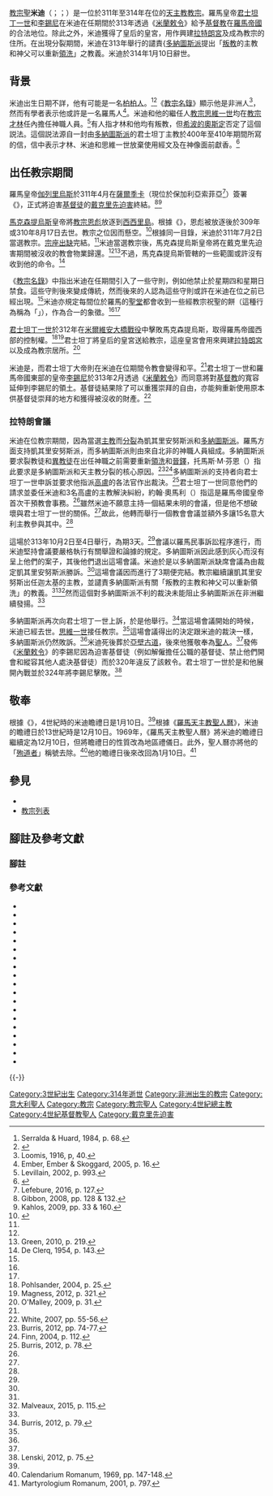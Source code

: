 {{NoteTA
|G1=Popes
|1=zh-cn:柏柏尔人; zh-hant:柏柏人; zh-tw:柏柏人;
|2=zh-hans:阿尔勒; zh-hant:亞爾;
|3=zh-hk:葉理諾; zh-tw:業樂;
}}
{{Infobox Christian leader
| type             = Pope
| honorific-prefix= 教宗
| name             = 聖米迪<br />Sanctus Miltiades PP.
| title            = [[羅馬主教|羅馬主教]]
| image            = Pope Miltiades 2.gif
| image_size       = 250px
| caption          = 位於[[城外聖保祿大殿|城外聖保祿大殿]]的教宗米迪圖像
| church           = [[天主教會|天主教會]]
| diocese          = [[羅馬教區|羅馬教區]]
| term_start       = 311年7月2日
| term_end         = 314年1月10日
| predecessor      = [[教宗恩彪|恩彪]]
| successor        = [[思維一世|思維一世]]
| birth_date       = 日期不詳
| birth_place      = 北非
| death_date       = {{Death date|314|01|10|df=y}}
| death_place      = [[羅馬帝國|羅馬帝國]]羅馬
| tomb             = 意大利羅馬[[亞壁古道|亞壁古道]]{{link-en|嘉禮地下墓穴|Catacomb of Callixtus}}
| religion         = [[基督教|基督教]]
| feast_day        = 1月10日
| venerated        = 天主教會
}}
{{infobox popestyles
|papal name=Pope Marcellinus
|dipstyle=教宗閣下
|offstyle=教宗閣下
|relstyle=聖父
|deathstyle=[[天主教聖人|聖人]]
}}
[[教宗|教宗]][[聖人|聖]]'''米迪'''（{{lang-la|Sanctus Miltiades PP.}}；{{lang-grc-gre|Πάπας Άγιος Μιλτιάδης}}；{{bd|？||314年|1月10日|catIdx=Pope Miltiades}}）是一位於311年至314年在位的[[天主教|天主教]][[教宗|教宗]]。羅馬皇帝[[君士坦丁一世_(羅馬帝國)|君士坦丁一世]]和[[李錫尼|李錫尼]]在米迪在任期間於313年透過《[[米蘭敕令_(君士坦丁)|米蘭敕令]]》給予[[基督教|基督教]]在[[羅馬帝國|羅馬帝國]]的合法地位。除此之外，米迪獲得了{{link-en|法烏斯塔|Fausta}}皇后的皇宮，用作興建[[拉特朗宮|拉特朗宮]]及成為教宗的住所。在{{link-en|迦太基教會|Church of Carthage}}出現分裂期間，米迪在313年舉行的{{link-en|拉特朗大公會議|Lateran council}}{{裏}}譴責{[[多納圖斯派|多納圖斯派]]{{link-en|多納圖斯·馬格努斯|Donatus Magnus}}提出「[[叛教|叛教]]的主教和神父可以重新[[領洗|領洗]]」之教義。米迪於314年1月10日辭世。

== 背景 ==
米迪出生日期不詳，他有可能是一名[[柏柏人|柏柏人]]。<ref>Serralda & Huard, 1984, p. 68.</ref><ref name="Kirsch1911">{{cite web |last1=Kirsch |first1=J.P. |title=Pope St. Miltiades |url=http://www.newadvent.org/cathen/10318a.htm |publisher=Robert Appleton Company |accessdate=2018-08-17 |archiveurl=https://web.archive.org/web/20180817035239/http://www.newadvent.org/cathen/10318a.htm |archivedate=2018-08-17 |location=New York |language=en |year=1911 |via=New Advent |work=The Catholic Encyclopedia}}</ref>《[[教宗名錄|教宗名錄]]》顯示他是非洲人<ref>Loomis, 1916, p, 40.</ref>，然而有學者表示他或許是一名羅馬人<ref>Ember, Ember & Skoggard, 2005, p. 16.</ref>。米迪和他的繼任人[[思維一世|教宗思維一世]]均在[[教宗才林|教宗才林]]任內擔任神職人員。<ref name="Levillain993">Levillain, 2002, p. 993.</ref>有人指才林和他均有叛教，但[[希波的奧斯定|希波的奧斯定]]否定了這個説法。這個説法源自一封由[[多納圖斯派|多納圖斯派]]的君士坦丁主教{{link-en|佩蒂利亞努斯|Petilianus}}於400年至410年期間所寫的信，信中表示才林、米迪和思維一世放棄使用經文及在神像面前獻香。<ref>{{cite web |last1=Kirsch |first1=J.P. |title=Pope Saint Marcellinus |url=http://www.newadvent.org/cathen/09637d.htm |publisher=Robert Appleton Company |accessdate=2018-08-17 |archiveurl=https://web.archive.org/web/20180817034907/http://www.newadvent.org/cathen/09637d.htm |archivedate=2018-08-17 |location=New York |language=en |year=1910 |via=New Advent |work=The Catholic Encyclopedia}}</ref>

== 出任教宗期間 ==
羅馬皇帝[[伽列里烏斯|伽列里烏斯]]於311年4月在[[索菲亞|薩爾季卡]]（現位於保加利亞索菲亞<ref>Lefebure, 2016, p. 127.</ref>）簽署《{{link-en|寬容詔諭 (伽列里烏斯)|Edict of Toleration by Galerius|寬容詔諭}}》，正式將迫害[[基督徒|基督徒]]的[[戴克里先迫害|戴克里先迫害]]終結。<ref>Gibbon, 2008, pp. 128 & 132.</ref><ref>Kahlos, 2009, pp. 33 & 160.</ref>

[[馬克森提烏斯|馬克森提烏斯]]皇帝將[[教宗恩彪|教宗恩彪]]放逐到[[西西里島|西西里島]]。根據《{{link-en|立柏目錄|Liberian Catalogue}}》，恩彪被放逐後於309年或310年8月17日去世。教宗之位因而懸空。<ref>{{cite book |last=Kirsch |first=J.P. |year=1909 |title=Pope St. Eusebius |work=The Catholic Encyclopedia |location=New York |publisher=Robert Appleton Company |language=en |url=http://www.newadvent.org/cathen/05615b.htm |archivedate=2018-08-17 |archiveurl=https://web.archive.org/web/20180817034619/http://www.newadvent.org/cathen/05615b.htm |via=New Advent}}</ref>根據同一目錄，米迪於311年7月2日當選教宗。[[宗座出缺|宗座出缺]]完結。<ref name="Kirsch1911" />米迪當選教宗後，馬克森提烏斯皇帝將在戴克里先迫害期間被沒收的教會物業歸還。<ref name="Levillain993" /><ref name="G219">Green, 2010, p. 219.</ref>不過，馬克森提烏斯管轄的一些範圍或許沒有收到他的命令。<ref>De Clerq, 1954, p. 143.</ref>

《[[教宗名錄|教宗名錄]]》中指出米迪在任期間引入了一些守則，例如他禁止於星期四和星期日禁食。這些守則後來變成傳統，然而後來的人認為這些守則或許在米迪在位之前已經出現。<ref name="Kirsch1911" />米迪亦規定每間位於羅馬的[[聖堂|聖堂]]都會收到一些經教宗祝聖的餅（這種行為稱為「{{link-en|聖餅運送|Fermentum}}」），作為合一的象徵。<ref name="Levillain993" /><ref name="G219" />

[[君士坦丁一世_(羅馬帝國)|君士坦丁一世]]於312年在[[米爾維安大橋戰役|米爾維安大橋戰役]]中擊敗馬克森提烏斯，取得羅馬帝國西部的控制權。<ref>Pohlsander, 2004, p. 25.</ref><ref>Magness, 2012, p. 321.</ref>君士坦丁將{{link-en|法烏斯塔|Fausta}}皇后的皇宮送給教宗，這座皇宮會用來興建[[拉特朗宮|拉特朗宮]]以及成為教宗居所。<ref name="O'Malley31">O'Malley, 2009, p. 31.</ref>

米迪是{{link-en|君士坦丁一世在任期間的羅馬主教|Bishops of Rome under Constantine|君士坦丁大帝任內的首位教宗}}，而君士坦丁大帝則在米迪在位期間令教會變得和平。<ref name="Levillain993" />君士坦丁一世和羅馬帝國東部的皇帝[[李錫尼|李錫尼]]於313年2月透過《[[米蘭敕令_(君士坦丁)|米蘭敕令]]》而同意將對[[基督教|基督教]]的寬容延伸到李錫尼的領土。基督徒結果除了可以重獲崇拜的自由，亦能夠重新使用原本供基督徒崇拜的地方和獲得被沒收的財產。<ref>White, 2007, pp. 55-56.</ref>

=== 拉特朗會議 ===
米迪在位教宗期間，{{link-en|迦太基教會|Church of Carthage}}因為{{link-en|凱其里安努斯|Caecilianus}}當選[[主教|主教]]而[[教派分裂|分裂]]為凱其里安努斯派和[[多納圖斯派|多納圖斯派]]。羅馬方面支持凱其里安努斯派，而多納圖斯派則由來自北非的神職人員組成。多納圖斯派要求裂教徒和[[異教徒|異教徒]]在出任神職之前需要重新[[領洗|領洗]]和[[聖秩聖事#天主教|晉鐸]]，托馬斯·M·芬恩（{{lang|en|Thomas M. Finn}}）指此要求是多納圖斯派和天主教分裂的核心原因。<ref>Burris, 2012, pp. 74-77.</ref><ref>Finn, 2004, p. 112.</ref>多納圖斯派的支持者向君士坦丁一世申訴並要求他指派[[高盧|高盧]]的各法官作出裁決。<ref name="Burris78">Burris, 2012, p. 78.</ref>君士坦丁一世同意他們的請求並委任米迪和3名高盧的主教解決糾紛，約翰·奧馬利（{{lang|en|John O'Malley}}）指這是羅馬帝國皇帝首次干預教會事務。<ref name="O'Malley31" />雖然米迪不願意主持一個結果未明的會議，但是他不想破壞與君士坦丁一世的關係。<ref name="Burris78" />故此，他轉而舉行一個教會會議並額外多讓15名意大利主教參與其中。<ref name="O'Malley31" />

這場{{link-en|拉特朗會議|Lateran Council}}於313年10月2日至4日舉行，為期3天。<ref name="Levillain993" />會議以羅馬民事訴訟程序進行，而米迪堅持會議要嚴格執行有關舉證和論據的規定。多納圖斯派因此感到灰心而沒有呈上他們的案子，其後他們退出這場會議。米迪於是以多納圖斯派缺席會議為由裁定凱其里安努斯派勝訴。<ref name="Burris78" />這場會議因而進行了3期便完結。教宗繼續讓凱其里安努斯出任迦太基的主教，並譴責多納圖斯派有關「叛教的主教和神父可以重新領洗」的教義。<ref name="Levillain993" /><ref name="Malveaux115">Malveaux, 2015, p. 115.</ref>然而這個對多納圖斯派不利的裁決未能阻止多納圖斯派在非洲繼續發揚。<ref name="Malveaux115" />

多納圖斯派再次向君士坦丁一世上訴，於是他舉行{{link-en|亞爾會議 (314年)|Council of Arles (314)|亞爾會議}}。<ref name="Burris79">Burris, 2012, p. 79.</ref>當這場會議開始的時候，米迪已經去世。[[思維一世|思維一世]]接任教宗。<ref name="O'Malley31" />這場會議得出的決定跟米迪的裁決一樣，多納圖斯派仍然敗訴。<ref name="Burris79" />米迪死後葬於[[亞壁古道|亞壁古道]]{{link-en|嘉禮地下墓穴|Catacomb of Callixtus}}，後來他獲敬奉為[[聖人|聖人]]。<ref name="Kirsch1911" />發佈《[[米蘭敕令_(君士坦丁)|米蘭敕令]]》的李錫尼因為迫害基督徒（例如解僱擔任公職的基督徒、禁止他們開會和縱容其他人處決基督徒）而於320年違反了該敕令。君士坦丁一世於是和他展開內戰並於324年將李錫尼擊敗。<ref>Lenski, 2012, p. 75.</ref>

== 敬奉 ==
根據《{{link-en|葉理諾殉道聖人錄|Martyrologium Hieronymianum}}》，4世紀時的米迪瞻禮日是1月10日。<ref name="Kirsch1911" />根據《[[羅馬天主教聖人曆|羅馬天主教聖人曆]]》，米迪的瞻禮日於13世紀時是12月10日。1969年，《羅馬天主教聖人曆》將米迪的瞻禮日繼續定為12月10日，但將瞻禮日的性質改為地區禮儀日。此外，聖人曆亦將他的「[[殉道者|殉道者]]」稱號去除。<ref>Calendarium Romanum, 1969, pp. 147-148.</ref>他的瞻禮日後來改回為1月10日。<ref>Martyrologium Romanum, 2001, p. 797.</ref>

== 參見 ==
{{Portal|人物|基督教|歷史}}
{{Wikisource1911Enc|Melchiades}}
*{{link-en|天主教聖人列表|List of Catholic saints}}
*[[教宗列表|教宗列表]]

== 腳註及參考文獻 ==

=== 腳註 ===
{{Reflist|30em}}

=== 參考文獻 ===
{{refbegin|30em}}
* {{cite book |last=Burris |first=Ronald D. |year=2012 |title=Where Is the Church?: Martyrdom, Persecution, and Baptism in North Africa from the Second to the Fifth Century |location=Eugene, Oregon |publisher=Wipf and Stock Publishers |isbn=9781608998081 |url=https://books.google.com.hk/books?id=qMNMAwAAQBAJ |language=en |access-date=2018-08-28 |archive-date=2018-08-28 |archive-url=https://web.archive.org/web/20180828071345/https://books.google.com.hk/books?id=qMNMAwAAQBAJ |dead-url=no }}
* {{cite book |title=Calendarium Romanum |location=Vatican |publisher=Typis Polyglottis Vaticanis|year=1969 |language=la |url=https://archive.org/details/CalendariumRomanum1969}}
* {{cite book |last=De Clerq |first=Victor Cyril |year=1954 |title=Ossius of Cordova: A Contribution to the History of the Constantinian Period |location=Washington, D.C. |publisher=Catholic University of America Press |language=en}}
*{{cite encyclopedia |editor1-last=Ember |editor1-first=Melvin |editor2-last=Ember |editor2-first=Carol R. |editor3-last=Skoggard |editor3-first=Ian |title=Encyclopedia of Diasporas: Immigrant and Refugee Cultures Around the World |year=2005 |publisher=Springer Science+Business Media |url=https://books.google.com.hk/books?id=7QEjPVyd9YMC |language=en |isbn=0306483211 |access-date=2018-08-28 |archive-date=2018-08-28 |archive-url=https://web.archive.org/web/20180828071349/https://books.google.com.hk/books?id=7QEjPVyd9YMC |dead-url=no }}
* {{cite book |last=Finn |first=Thomas M. |year=2004 |title=Quodvultdeus of Carthage: The Creedal Homilies |location=Mahwah, New Jersey |publisher=The Newman Press |isbn=9780809105724 |language=en |url=https://books.google.com.hk/books?id=7II7SZ3znUcC |access-date=2018-08-28 |archive-date=2018-08-28 |archive-url=https://web.archive.org/web/20180828071426/https://books.google.com.hk/books?id=7II7SZ3znUcC |dead-url=no }}
* {{cite book |last=Gibbon |first=Edward |year=2008 |title=The History of the Decline and Fall of the Roman Empire |location=New York City |publisher=Cosimo, Inc. |isbn=9781605201221 |language=en |volume=2 |url=https://books.google.com.hk/books?id=pksA7j6ZXLgC |access-date=2018-08-28 |archive-date=2018-08-28 |archive-url=https://web.archive.org/web/20180828071343/https://books.google.com.hk/books?id=pksA7j6ZXLgC |dead-url=no }}
* {{cite book |last=Green |first=Bernard |year=2010 |title=Christianity in Ancient Rome: The First Three Centuries |location=London |publisher=T&T Clark International |isbn=9780567032508 |url=https://books.google.com.hk/books?id=LojX4E6o1EgC |language=en |access-date=2018-08-28 |archive-date=2018-08-28 |archive-url=https://web.archive.org/web/20180828071407/https://books.google.com.hk/books?id=LojX4E6o1EgC |dead-url=no }}
* {{cite book |last=Kahlos |first=Maijastina |title=Forbearance and Compulsion: The Rhetoric of Religious Tolerance and Intolerance in Late Antiquity |location=London |publisher=Gerald Duckworth & Co. |isbn=9780715636985 |url=https://books.google.com.hk/books?id=WtG2Ux_E6asC |year=2009 |language=en |access-date=2018-08-28 |archive-date=2018-08-28 |archive-url=https://web.archive.org/web/20180828071430/https://books.google.com.hk/books?id=WtG2Ux_E6asC |dead-url=no }}
* {{cite book |last=Lefebure |first=Leo D. |editor1-last=Lefebure |editor1-first=Leo D. |title= The Reign of God and Constantine's Disputed Legacy: Religous Freedom, Sacred Empire, and the American Experiene |work=Religion, Authority, and the State: From Constantine to the Contemporary World |publisher=Springer Nature |language=en |isbn=9781137599902 }}
* {{cite book |last=Lenski |first=Noel Emmanuel |year=2012 |title=The Cambridge Companion to the Age of Constantine |location=Cambridge |publisher=Cambridge University Press |isbn=9781107013407 |language=en |url=https://books.google.com.hk/books?id=uszZkiLH61QC |access-date=2018-08-28 |archive-date=2018-08-28 |archive-url=https://web.archive.org/web/20180828071255/https://books.google.com.hk/books?id=uszZkiLH61QC |dead-url=no }}
* {{cite book |editor-last=Levillain |editor-first=Philippe |year=2002 |title=The Papacy: an Encyclopedia |volume=2 |location=New York City |publisher=Routledge |isbn=0415922305 |language=en |url=https://archive.org/details/papacy00phil_0}}
*{{cite book |editor1-last=Loomis |editor1-first=Louise Ropes |title=The Book of the Popes (Liber Pontificalis) |year=1916 |publisher=Columbia University Press |location=New York |url=https://archive.org/details/bookofpopesliber00loom |language=en}}
* {{cite book |last=Magness |first=Jodi |title=The Archaeology of the Holy Land: From the Destruction of Solomon's Temple to the Muslim Conquest |year=2012 |publisher=Cambridge University Press |isbn=9780521124133 |url=https://books.google.com.hk/books?id=qZjih7ngVokC |language=en |access-date=2018-08-28 |archive-date=2018-08-28 |archive-url=https://web.archive.org/web/20180828071245/https://books.google.com.hk/books?id=qZjih7ngVokC |dead-url=no }}
* {{cite book |last=Malveaux |first=Ethan |year=2015 |title=The Color Line: A History |location=Bloomington, IN |publisher=Xlibris Corporation |isbn=9781503527591 |language=en |url=https://books.google.com.hk/books?id=myIpBgAAQBAJ |access-date=2018-08-28 |archive-date=2018-08-28 |archive-url=https://web.archive.org/web/20180828071422/https://books.google.com.hk/books?id=myIpBgAAQBAJ |dead-url=no }}
* {{cite book |title=Martyrologium Romanum |location=Vatican |publisher=Typis Vaticanis |year=2001 |isbn=8820972107 |language=en |url=https://books.google.com.hk/books?id=-lLZAAAAMAAJ |access-date=2018-08-28 |archive-date=2018-08-28 |archive-url=https://web.archive.org/web/20180828071359/https://books.google.com.hk/books?id=-lLZAAAAMAAJ |dead-url=no }}
* {{cite book |last=O'Malley |first=John |year=2009 |title=A History of the Popes: From Peter to the Present |location=Lanham, Maryland |publisher=Government Institutes |isbn=9781580512299 |language=en |url=https://books.google.com.hk/books?id=sWHwrmZowu8C |access-date=2018-08-28 |archive-date=2018-08-28 |archive-url=https://web.archive.org/web/20180828071043/https://books.google.com.hk/books?id=sWHwrmZowu8C |dead-url=no }}
* {{cite book |last=Pohlsander |first=Hans A. |year=2004 |title=The Emperor Constantine |publisher=Routledge |isbn=0203622588 |language=en |url=https://books.google.com.hk/books?id=WHUeiQ4W_H0C |access-date=2018-08-28 |archive-date=2018-08-28 |archive-url=https://web.archive.org/web/20180828071328/https://books.google.com.hk/books?id=WHUeiQ4W_H0C |dead-url=no }}
* {{cite book |last=Serralda |first=Vincent |last2=Huard |first2=André |year=1984 |title=Le Berbère – lumière de l'Occident |location=Paris |publisher=Nouvelles Editions Latines |language=fr |isbn=9782723302395 |url=https://books.google.com.hk/books?id=NtoWzDEcmEIC |access-date=2018-08-28 |archive-date=2018-08-28 |archive-url=https://web.archive.org/web/20180828071305/https://books.google.com.hk/books?id=NtoWzDEcmEIC |dead-url=no }}
* {{cite book |last=White |first=Cynthia |year=2007 |title=The Emergence of Christianity |location=Westport, Connecticut |publisher=Greenwood Press |isbn=9780313327995 |language=en |url=https://books.google.com.hk/books?id=o2kbJvULL9EC |access-date=2018-08-28 |archive-date=2018-08-28 |archive-url=https://web.archive.org/web/20180828071412/https://books.google.com.hk/books?id=o2kbJvULL9EC |dead-url=no }}
{{refend}}

{{-}}
{{S-start}}
{{s-rel|grt}}
{{s-bef|before=[[教宗恩彪|恩彪]]}}
{{s-ttl|title=[[教宗|教宗]]|years=311年7月2日－314年1月10日}}
{{s-aft|after=[[思維一世|思維一世]]}}
{{S-end}}

{{教宗相關}}
{{Popes}}
{{Catholicism}} 
{{History of the Roman Catholic Church}}
{{天主教聖人}}
{{Authority control}}
{{DEFAULTSORT:Miltiades}}

[[Category:3世紀出生|Category:3世紀出生]]
[[Category:314年逝世|Category:314年逝世]]
[[Category:非洲出生的教宗|Category:非洲出生的教宗]]
[[Category:意大利聖人|Category:意大利聖人]]
[[Category:教宗|Category:教宗]]
[[Category:教宗聖人|Category:教宗聖人]]
[[Category:4世紀總主教|Category:4世紀總主教]]
[[Category:4世紀基督教聖人|Category:4世紀基督教聖人]]
[[Category:戴克里先迫害|Category:戴克里先迫害]]